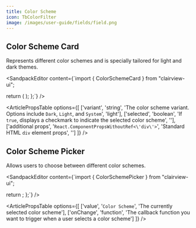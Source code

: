 ```yaml
---
title: Color Scheme
icon: TbColorFilter
image: /images/user-guide/fields/field.png
---
```


## Color Scheme Card

Represents different color schemes and is specially tailored for light and dark themes. 

<ArticleTabs label1="Usage" label2="Props">
<ArticleTab>

<SandpackEditor content={`import { ColorSchemeCard } from "clairview-ui";

  return (
      <ColorSchemeCard
      variant="Dark"
      selected={true}
      />
  );
};`} />

</ArticleTab>

<ArticleTab>

<ArticlePropsTable options={[
  ['variant', 'string', 'The color scheme variant. Options include `Dark`, `Light`, and `System`', 'light'],
  ['selected', 'boolean', 'If `true`, displays a checkmark to indicate the selected color scheme', ''],
  ['additional props', '`React.ComponentPropsWithoutRef<\'div\'>`', 'Standard HTML `div` element props', '']
]} />

</ArticleTab>

</ArticleTabs>

## Color Scheme Picker 

Allows users to choose between different color schemes.

<ArticleTabs label1="Usage" label2="Props">
<ArticleTab>

<SandpackEditor content={`import { ColorSchemePicker } from "clairview-ui";

  return <ColorSchemePicker
  value="Dark"
  onChange
  />;
};`} />

</ArticleTab>

<ArticleTab>

<ArticlePropsTable options={[
  ['value', '`Color Scheme`', 'The currently selected color scheme'],
  ['onChange', 'function', 'The callback function you want to trigger when a user selects a color scheme']
]} />

</ArticleTab>

</ArticleTabs>

<ArticleEditContent></ArticleEditContent>